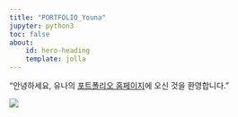 ```yaml
---
title: "PORTFOLIO_Youna"
jupyter: python3
toc: false
about:
    id: hero-heading
    template: jolla
---
```


"안녕하세요,  유나의 [포트폴리오 홈페이지](https://youngs22.github.io/PORTFOLIO/)에 오신 것을 환영합니다."



![](https://encrypted-tbn0.gstatic.com/images?q=tbn:ANd9GcSeG_-r5195Y3WPe5jzEokcVFHoO7AY8RSroA&s)